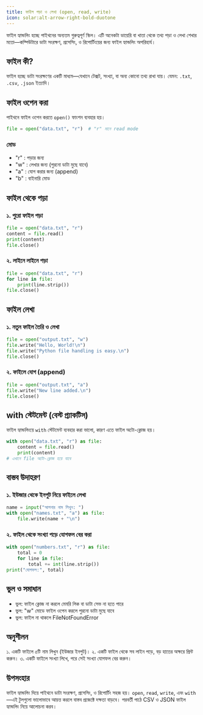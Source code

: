 ```yaml
---
title: ফাইল পড়া ও লেখা (open, read, write)
icon: solar:alt-arrow-right-bold-duotone
---
```


ফাইল হ্যান্ডলিং হচ্ছে পাইথনের অন্যতম গুরুত্বপূর্ণ স্কিল। এটি অনেকটা ডায়েরি বা খাতা থেকে তথ্য পড়া ও লেখা শেখার মতো—কম্পিউটারে ডাটা সংরক্ষণ, প্রসেসিং, ও রিপোর্টিংয়ের জন্য ফাইল হ্যান্ডলিং অপরিহার্য।

## ফাইল কী?

ফাইল হচ্ছে ডাটা সংরক্ষণের একটি মাধ্যম—যেখানে টেক্সট, সংখ্যা, বা অন্য কোনো তথ্য রাখা যায়। যেমন: `.txt`, `.csv`, `.json` ইত্যাদি।

## ফাইল ওপেন করা

পাইথনে ফাইল ওপেন করতে `open()` ফাংশন ব্যবহার হয়।
```python
file = open("data.txt", "r")  # "r" মানে read mode
```

### মোড
- "r" : পড়ার জন্য
- "w" : লেখার জন্য (পুরনো ডাটা মুছে যাবে)
- "a" : যোগ করার জন্য (append)
- "b" : বাইনারি মোড

## ফাইল থেকে পড়া

### ১. পুরো ফাইল পড়া
```python
file = open("data.txt", "r")
content = file.read()
print(content)
file.close()
```

### ২. লাইনে লাইনে পড়া
```python
file = open("data.txt", "r")
for line in file:
    print(line.strip())
file.close()
```

## ফাইল লেখা

### ১. নতুন ফাইল তৈরি ও লেখা
```python
file = open("output.txt", "w")
file.write("Hello, World!\n")
file.write("Python file handling is easy.\n")
file.close()
```

### ২. ফাইলে যোগ (append)
```python
file = open("output.txt", "a")
file.write("New line added.\n")
file.close()
```

## with স্টেটমেন্ট (বেস্ট প্র্যাকটিস)

ফাইল হ্যান্ডলিংয়ে `with` স্টেটমেন্ট ব্যবহার করা ভালো, কারণ এতে ফাইল অটো-ক্লোজ হয়।
```python
with open("data.txt", "r") as file:
    content = file.read()
    print(content)
# এখানে file অটো-ক্লোজ হয়ে যাবে
```

## বাস্তব উদাহরণ

### ১. ইউজার থেকে ইনপুট নিয়ে ফাইলে লেখা
```python
name = input("আপনার নাম লিখুন: ")
with open("names.txt", "a") as file:
    file.write(name + "\n")
```

### ২. ফাইল থেকে সংখ্যা পড়ে যোগফল বের করা
```python
with open("numbers.txt", "r") as file:
    total = 0
    for line in file:
        total += int(line.strip())
print("যোগফল:", total)
```

## ভুল ও সমাধান

- ভুল: ফাইল ক্লোজ না করলে মেমরি লিক বা ডাটা সেভ না হতে পারে
- ভুল: "w" মোডে ফাইল ওপেন করলে পুরনো ডাটা মুছে যাবে
- ভুল: ফাইল না থাকলে FileNotFoundError

## অনুশীলন

১. একটি ফাইলে ৫টি নাম লিখুন (ইউজার ইনপুট)।
২. একটি ফাইল থেকে সব লাইন পড়ে, বড় হাতের অক্ষরে প্রিন্ট করুন।
৩. একটি ফাইলে সংখ্যা লিখে, পরে সেই সংখ্যা যোগফল বের করুন।

## উপসংহার

ফাইল হ্যান্ডলিং দিয়ে পাইথনে ডাটা সংরক্ষণ, প্রসেসিং, ও রিপোর্টিং সহজ হয়। `open`, `read`, `write`, এবং `with`—এই টুলগুলো ভালোভাবে আয়ত্ত করলে বাস্তব প্রজেক্টে দক্ষতা বাড়বে। পরবর্তী পাঠে CSV ও JSON ফাইল হ্যান্ডলিং নিয়ে আলোচনা করব।
